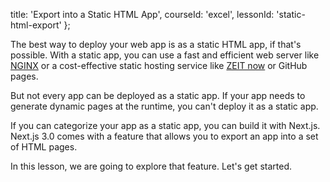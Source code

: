 
  title: 'Export into a Static HTML App',
  courseId: 'excel',
  lessonId: 'static-html-export'
};

The best way to deploy your web app is as a static HTML app, if that's possible. With a static app, you can use a fast and efficient web server like [NGINX](https://nginx.org/en/) or a cost-effective static hosting service like [ZEIT now](https://zeit.co/blog/unlimited-static) or GitHub pages.

But not every app can be deployed as a static app. If your app needs to generate dynamic pages at the runtime, you can't deploy it as a static app.

If you can categorize your app as a static app, you can build it with Next.js.
Next.js 3.0 comes with a feature that allows you to export an app into a set of HTML pages.

In this lesson, we are going to explore that feature.
Let's get started.

